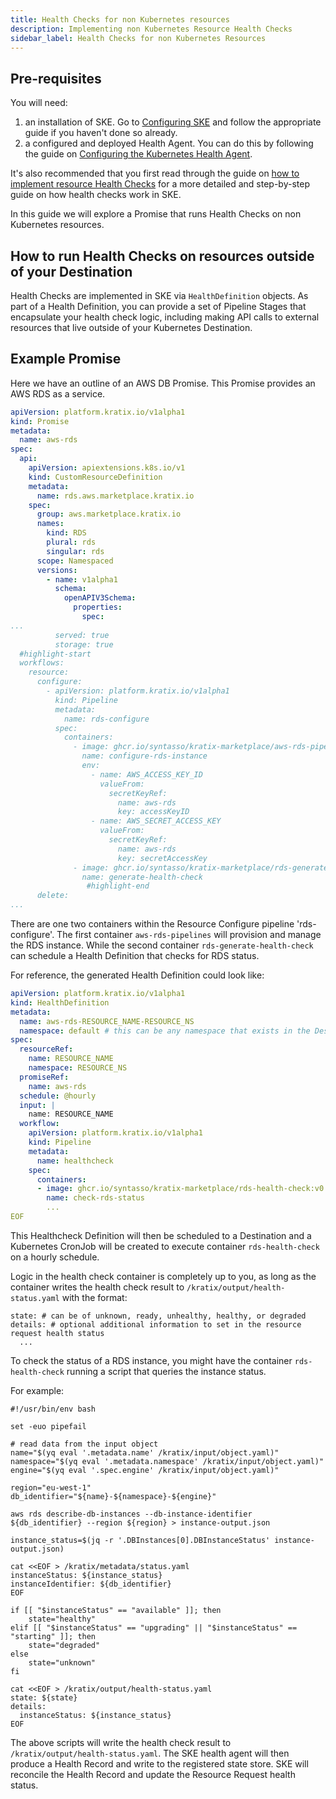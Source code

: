 ```yaml
---
title: Health Checks for non Kubernetes resources
description: Implementing non Kubernetes Resource Health Checks
sidebar_label: Health Checks for non Kubernetes Resources
---
```


## Pre-requisites

You will need:
1. an installation of SKE. Go to [Configuring SKE](../kratix/configuring-ske/intro) and follow the appropriate guide if you haven't done so already.
2. a configured and deployed Health Agent. You can do this by following the guide on [Configuring the Kubernetes Health Agent](../kratix/ske-health-agent).

It's also recommended that you first read through the guide on [how to implement resource Health Checks](healthchecks) for a more detailed and step-by-step guide on how health checks work in SKE.

In this guide we will explore a Promise that runs Health Checks on non Kubernetes resources.

## How to run Health Checks on resources outside of your Destination

Health Checks are implemented in SKE via `HealthDefinition` objects. As part of a Health Definition, you can provide a set of Pipeline Stages that encapsulate your health check logic, including making API calls to external resources that live outside of your Kubernetes Destination.

## Example Promise

Here we have an outline of an AWS DB Promise. This Promise provides an AWS RDS as a service.

```yaml
apiVersion: platform.kratix.io/v1alpha1
kind: Promise
metadata:
  name: aws-rds
spec:
  api:
    apiVersion: apiextensions.k8s.io/v1
    kind: CustomResourceDefinition
    metadata:
      name: rds.aws.marketplace.kratix.io
    spec:
      group: aws.marketplace.kratix.io
      names:
        kind: RDS
        plural: rds
        singular: rds
      scope: Namespaced
      versions:
        - name: v1alpha1
          schema:
            openAPIV3Schema:
              properties:
                spec:
...
          served: true
          storage: true
  #highlight-start
  workflows:
    resource:
      configure:
        - apiVersion: platform.kratix.io/v1alpha1
          kind: Pipeline
          metadata:
            name: rds-configure
          spec:
            containers:
              - image: ghcr.io/syntasso/kratix-marketplace/aws-rds-pipelines:v0.1.0
                name: configure-rds-instance
                env:
                  - name: AWS_ACCESS_KEY_ID
                    valueFrom:
                      secretKeyRef:
                        name: aws-rds
                        key: accessKeyID
                  - name: AWS_SECRET_ACCESS_KEY
                    valueFrom:
                      secretKeyRef:
                        name: aws-rds
                        key: secretAccessKey
              - image: ghcr.io/syntasso/kratix-marketplace/rds-generate-health-check:v0.1.0
                name: generate-health-check
                 #highlight-end
      delete:
...
```

There are one two containers within the Resource Configure pipeline 'rds-configure'. The first container `aws-rds-pipelines` will provision and manage the RDS instance.
While the second container `rds-generate-health-check` can schedule a Health Definition that checks for RDS status.

For reference, the generated Health Definition could look like:

```yaml
apiVersion: platform.kratix.io/v1alpha1
kind: HealthDefinition
metadata:
  name: aws-rds-RESOURCE_NAME-RESOURCE_NS
  namespace: default # this can be any namespace that exists in the Destination
spec:
  resourceRef:
    name: RESOURCE_NAME
    namespace: RESOURCE_NS
  promiseRef:
    name: aws-rds
  schedule: @hourly
  input: |
    name: RESOURCE_NAME
  workflow:
    apiVersion: platform.kratix.io/v1alpha1
    kind: Pipeline
    metadata:
      name: healthcheck
    spec:
      containers:
      - image: ghcr.io/syntasso/kratix-marketplace/rds-health-check:v0.1.0
        name: check-rds-status
        ...
EOF
```

This Healthcheck Definition will then be scheduled to a Destination and a Kubernetes CronJob will be created to execute container `rds-health-check` on a hourly schedule.

Logic in the health check container is completely up to you, as long as the container writes the health check result to `/kratix/output/health-status.yaml` with the format:
```
state: # can be of unknown, ready, unhealthy, healthy, or degraded
details: # optional additional information to set in the resource request health status
  ...
```

To check the status of a RDS instance, you might have the container `rds-health-check` running a script that queries the instance status.

For example:
```
#!/usr/bin/env bash

set -euo pipefail

# read data from the input object
name="$(yq eval '.metadata.name' /kratix/input/object.yaml)"
namespace="$(yq eval '.metadata.namespace' /kratix/input/object.yaml)"
engine="$(yq eval '.spec.engine' /kratix/input/object.yaml)"

region="eu-west-1"
db_identifier="${name}-${namespace}-${engine}"

aws rds describe-db-instances --db-instance-identifier ${db_identifier} --region ${region} > instance-output.json

instance_status=$(jq -r '.DBInstances[0].DBInstanceStatus' instance-output.json)

cat <<EOF > /kratix/metadata/status.yaml
instanceStatus: ${instance_status}
instanceIdentifier: ${db_identifier}
EOF

if [[ "$instanceStatus" == "available" ]]; then
    state="healthy"
elif [[ "$instanceStatus" == "upgrading" || "$instanceStatus" == "starting" ]]; then
    state="degraded"
else
    state="unknown"
fi

cat <<EOF > /kratix/output/health-status.yaml
state: ${state}
details:
  instanceStatus: ${instance_status}
EOF

```

The above scripts will write the health check result to `/kratix/output/health-status.yaml`.
The SKE health agent will then produce a Health Record and write to the registered state store.
SKE will reconcile the Health Record and update the Resource Request health status.

